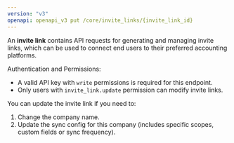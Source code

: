 ```yaml
---
version: "v3"
openapi: openapi_v3 put /core/invite_links/{invite_link_id}
---
```


An **invite link** contains API requests for generating and managing invite links, which can be used to connect end users to their preferred accounting platforms.

Authentication and Permissions:
- A valid API key with `write` permissions is required for this endpoint.
- Only users with `invite_link.update` permission can modify invite links.

You can update the invite link if you need to:

1. Change the company name.
2. Update the sync config for this company (includes specific scopes, custom fields or sync frequency).